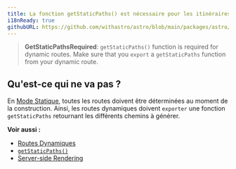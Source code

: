 ```yaml
---
title: La fonction getStaticPaths() est nécessaire pour les itinéraires dynamiques.
i18nReady: true
githubURL: https://github.com/withastro/astro/blob/main/packages/astro/src/core/errors/errors-data.ts
---
```


> **GetStaticPathsRequired**: `getStaticPaths()` function is required for dynamic routes. Make sure that you `export` a `getStaticPaths` function from your dynamic route.

## Qu'est-ce qui ne va pas ?
En [Mode Statique](/fr/guides/routing/#mode-statique-ssg), toutes les routes doivent être déterminées au moment de la construction. Ainsi, les routes dynamiques doivent `exporter` une fonction `getStaticPaths` retournant les différents chemins à générer.

**Voir aussi :**
-  [Routes Dynamiques](/fr/guides/routing/#routes-dynamiques)
-  [`getStaticPaths()`](/fr/reference/api-reference/#getstaticpaths)
-  [Server-side Rendering](/fr/guides/server-side-rendering/)
